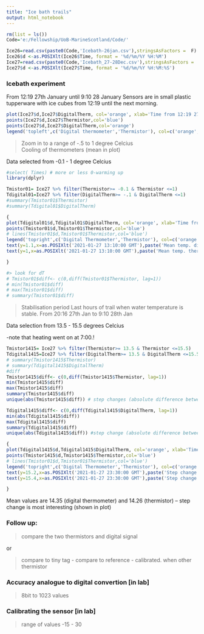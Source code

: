 ```yaml
---
title: "Ice bath trails"
output: html_notebook
---
```


```r
rm(list = ls())
Code='e:/Fellowship/UoB-MarineScotland/Code/'

Ice26=read.csv(paste0(Code,'Icebath-26jan.csv'),stringsAsFactors =  F)
Ice26$d <-as.POSIXlt(Ice26$Time, format = '%d/%m/%Y %H:%M')
Ice27=read.csv(paste0(Code,'Icebath_27-28Dec.csv'),stringsAsFactors =  F)
Ice27$d <-as.POSIXlt(Ice27$Time, format = '%d/%m/%Y %H:%M:%S')


```

### Icebath experiment
From 12:19 27th January until 9:10 28 January
Sensors are in small plastic tupperware with ice cubes from 12:19 until the next morning.

```r
plot(Ice27$d,Ice27$DigitalTherm, col='orange', xlab='Time from 12:19 27th Jan to 9:10 28th Jan', ylab='Temperature (degrees Celcius)')
points(Ice27$d,Ice27$Thermistor,col='blue')
points(Ice27$d,Ice27$DigitalTherm,col='orange')
legend('topleft',c('Digital thermometer','Thermistor'), col=c('orange','blue'),pch=1)
```
> Zoom in to a range of -.5 to 1 degree Celcius  
Cooling of thermometers (mean in plot)

Data selected from -0.1 - 1 degree Celcius

```r
#select( Times) # more or less 0-warming up
library(dplyr)

Tmistor01= Ice27 %>% filter(Thermistor>= -0.1 & Thermistor <=1)
Tdigital01=Ice27 %>% filter(DigitalTherm>= -.1 & DigitalTherm <=1)
#summary(Tmistor01$Thermistor)
#summary(Tdigital01$DigitalTherm)

{
plot(Tdigital01$d,Tdigital01$DigitalTherm, col='orange', xlab='Time from 12:19 to 16:45 on 27th Jan', ylab='Temperature (degrees Celcius)', ylim=c(-0.1,1.1))
points(Tmistor01$d,Tmistor01$Thermistor,col='blue')
# lines(Tmistor01$d,Tmistor01$Thermistor,col='blue')
legend('topright',c('Digital Thermometer','Thermistor'), col=c('orange','blue'),pch=1)
text(y=1.1,x=as.POSIXlt('2021-01-27 13:10:00 GMT'),paste('Mean temp. digital thermometer',round(mean(Tdigital01$DigitalTherm),3)))
text(y=1,x=as.POSIXlt('2021-01-27 13:10:00 GMT'),paste('Mean temp. thermistor',round(mean(Tmistor01$Thermistor),3)))

}

#> look for dT 
# Tmistor01$diff<- c(0,diff(Tmistor01$Thermistor, lag=1))
# min(Tmistor01$diff)
# max(Tmistor01$diff)
# summary(Tmistor01$diff)
```
> Stabilisation period
Last hours of trail when water temperature is stable.
From 20:16 27th Jan to 9:10 28th Jan

Data selection from 13.5 - 15.5 degrees Celcius

-note that heating went on at 7:00.!

```r

Tmistor1415= Ice27 %>% filter(Thermistor>= 13.5 & Thermistor <=15.5)
Tdigital1415=Ice27 %>% filter(DigitalTherm>= 13.5 & DigitalTherm <=15.5)
# summary(Tmistor1415$Thermistor)
# summary(Tdigital1415$DigitalTherm)
#diff
Tmistor1415$diff<- c(0,diff(Tmistor1415$Thermistor, lag=1))
min(Tmistor1415$diff)
max(Tmistor1415$diff)
summary(Tmistor1415$diff)
unique(abs(Tmistor1415$diff)) # step changes (absolute difference between measurements)

Tdigital1415$diff<- c(0,diff(Tdigital1415$DigitalTherm, lag=1))
min(abs(Tdigital1415$diff))
max(Tdigital1415$diff)
summary(Tdigital1415$diff)
unique(abs(Tdigital1415$diff)) #step change (absolute difference between measurements)

{
plot(Tdigital1415$d,Tdigital1415$DigitalTherm, col='orange', xlab='Time from 20:16 27th Jan to 9:10 28th Jan', ylab='Temperature (degrees Celcius)', ylim=c(13.3,15.5),cex=0.5)
points(Tmistor1415$d,Tmistor1415$Thermistor,col='blue')
# lines(Tmistor01$d,Tmistor01$Thermistor,col='blue')
legend('topright',c('Digital Thermometer','Thermistor'), col=c('orange','blue'),pch=1)
text(y=15.2,x=as.POSIXlt('2021-01-27 23:30:00 GMT'),paste('Step change thermistor',round(min(Tmistor1415$diff),3),'-',round(max(Tmistor1415$diff),3)))
text(y=15.4,x=as.POSIXlt('2021-01-27 23:30:00 GMT'),paste('Step change d.thermometer',round(min(Tdigital1415$diff),3),'-',round(max(Tdigital1415$diff),3)))

}


```

Mean values are 14.35 (digital thermometer) and 14.26 (thermistor)
-- step change is most interesting (shown in plot)

### Follow up:
> compare the two thermistors and digital signal

or

> compare to tiny tag - compare to reference - calibrated.
when other thermistor

### Accuracy analogue to digital convertion [in lab]
> 8bit to 1023 values


### Calibrating the sensor [in lab]
> range of values -15 -  30

